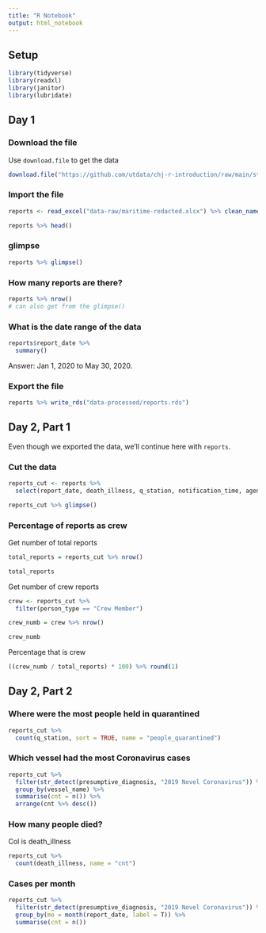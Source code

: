 ```yaml
---
title: "R Notebook"
output: html_notebook
---
```


## Setup

```r
library(tidyverse)
library(readxl)
library(janitor)
library(lubridate)
```

## Day 1

### Download the file

Use `download.file` to get the data

```r
download.file("https://github.com/utdata/chj-r-introduction/raw/main/students/chj-practice/data-raw/maritime-redacted.xlsx", "data-raw/maritime.xlsx", mode = "wb")
```

### Import the file

```r
reports <- read_excel("data-raw/maritime-redacted.xlsx") %>% clean_names()

reports %>% head()
```

### glimpse

```r
reports %>% glimpse()
```
### How many reports are there?

```r
reports %>% nrow()
# can also get from the glimpse()
```

### What is the date range of the data

```r
reports$report_date %>% 
  summary()
```
Answer: Jan 1, 2020 to May 30, 2020.

### Export the file

```r
reports %>% write_rds("data-processed/reports.rds")
```


## Day 2, Part 1

Even though we exported the data, we'll continue here with `reports`.


### Cut the data

```r
reports_cut <- reports %>% 
  select(report_date, death_illness, q_station, notification_time, agency, person_type, gender, vessel_name, presumptive_diagnosis)

reports_cut %>% glimpse()
```

### Percentage of reports as crew

Get number of total reports

```r
total_reports = reports_cut %>% nrow()

total_reports
```

Get number of crew reports

```r
crew <- reports_cut %>% 
  filter(person_type == "Crew Member")

crew_numb = crew %>% nrow()

crew_numb
```

Percentage that is crew

```r
((crew_numb / total_reports) * 100) %>% round(1)
```

## Day 2, Part 2

### Where were the most people held in quarantined

```r
reports_cut %>% 
  count(q_station, sort = TRUE, name = "people_quarantined")
```


### Which vessel had the most Coronavirus cases

```r


reports_cut %>% 
  filter(str_detect(presumptive_diagnosis, "2019 Novel Coronavirus")) %>% 
  group_by(vessel_name) %>% 
  summarise(cnt = n()) %>% 
  arrange(cnt %>% desc())
```

### How many people died?

Col is death_illness

```r
reports_cut %>% 
  count(death_illness, name = "cnt")
```


### Cases per month

```r
reports_cut %>% 
  filter(str_detect(presumptive_diagnosis, "2019 Novel Coronavirus")) %>% 
  group_by(mo = month(report_date, label = T)) %>% 
  summarise(cnt = n())
```

